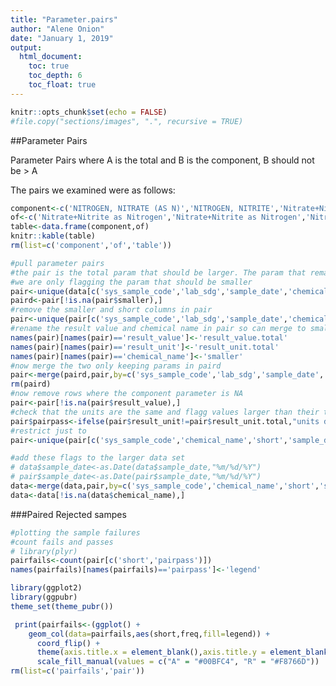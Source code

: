 ```yaml
---
title: "Parameter.pairs"
author: "Alene Onion"
date: "January 1, 2019"
output:
  html_document:
    toc: true
    toc_depth: 6
    toc_float: true
---
```


```r
knitr::opts_chunk$set(echo = FALSE)
#file.copy("sections/images", ".", recursive = TRUE)
```

##Parameter Pairs

Parameter Pairs where A is the total and B is the component, B should not be > A

The pairs we examined were as follows:
```r
component<-c('NITROGEN, NITRATE (AS N)','NITROGEN, NITRITE','Nitrate+Nitrite as Nitrogen','Nitrogen, ammonia (As N)','NITROGEN, KJELDAHL, TOTAL','Orthophosphate as Phosphorus, Dissolved')
of<-c('Nitrate+Nitrite as Nitrogen','Nitrate+Nitrite as Nitrogen','Nitrogen','Nitrogen','Nitrogen','PHOSPHORUS, TOTAL (AS P)')
table<-data.frame(component,of)
knitr::kable(table)
rm(list=c('component','of','table'))
```

```r

#pull parameter pairs
#the pair is the total param that should be larger. The param that remains chemical_name is the param that should be smaller
#we are only flagging the param that should be smaller
pair<-unique(data[c('sys_sample_code','lab_sdg','sample_date','chemical_name','short','result_value','result_unit','smaller')])
paird<-pair[!is.na(pair$smaller),]
#remove the smaller and short columns in pair
pair<-unique(pair[c('sys_sample_code','lab_sdg','sample_date','chemical_name','result_value','result_unit')])
#rename the result value and chemical name in pair so can merge to smaller column in paird
names(pair)[names(pair)=='result_value']<-'result_value.total'
names(pair)[names(pair)=='result_unit']<-'result_unit.total'
names(pair)[names(pair)=='chemical_name']<-'smaller'
#now merge the two only keeping params in paird
pair<-merge(paird,pair,by=c('sys_sample_code','lab_sdg','sample_date','smaller'),all=FALSE)
rm(paird)
#now remove rows where the component parameter is NA
pair<-pair[!is.na(pair$result_value),]
#check that the units are the same and flagg values larger than their total
pair$pairpass<-ifelse(pair$result_unit!=pair$result_unit.total,"units don't match",ifelse(pair$result_value>pair$result_value.total,"R","A"))
#restrict just to 
pair<-unique(pair[c('sys_sample_code','chemical_name','short','sample_date','pairpass')])

#add these flags to the larger data set
# data$sample_date<-as.Date(data$sample_date,"%m/%d/%Y")
# pair$sample_date<-as.Date(pair$sample_date,"%m/%d/%Y")
data<-merge(data,pair,by=c('sys_sample_code','chemical_name','short','sample_date'),all=TRUE)
data<-data[!is.na(data$chemical_name),]
```

###Paired Rejected sampes
```r
#plotting the sample failures
#count fails and passes
# library(plyr)
pairfails<-count(pair[c('short','pairpass')])
names(pairfails)[names(pairfails)=='pairpass']<-'legend'

library(ggplot2)
library(ggpubr)
theme_set(theme_pubr())

 print(pairfails<-(ggplot() +
    geom_col(data=pairfails,aes(short,freq,fill=legend)) +
      coord_flip() +
      theme(axis.title.x = element_blank(),axis.title.y = element_blank()))) +
      scale_fill_manual(values = c("A" = "#00BFC4", "R" = "#F8766D"))
rm(list=c('pairfails','pair'))
```
